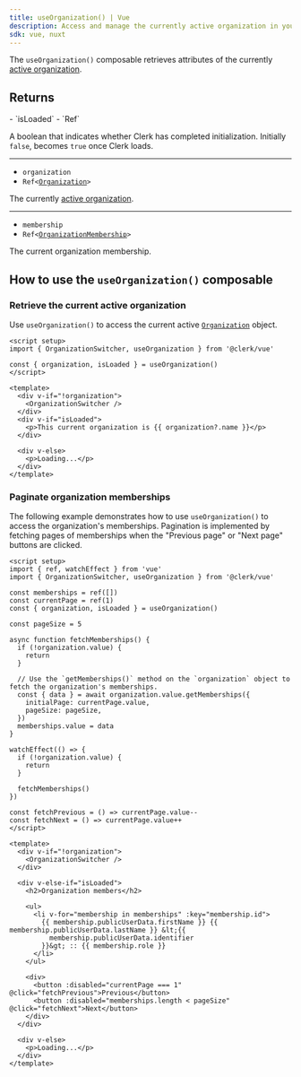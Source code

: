 ```yaml
---
title: useOrganization() | Vue
description: Access and manage the currently active organization in your Vue application with Clerk's useOrganization() composable.
sdk: vue, nuxt
---
```


The `useOrganization()` composable retrieves attributes of the currently [active organization](!active-organization).

## Returns

<Properties>
  - `isLoaded`
  - `Ref<boolean>`

  A boolean that indicates whether Clerk has completed initialization. Initially `false`, becomes `true` once Clerk loads.

  ---

  - `organization`
  - <code>Ref\<[Organization](/docs/reference/javascript/organization)></code>

  The currently [active organization](!active-organization).

  ---

  - `membership`
  - <code>Ref\<[OrganizationMembership](/docs/reference/javascript/types/organization-membership)></code>

  The current organization membership.
</Properties>

## How to use the `useOrganization()` composable

### Retrieve the current active organization

Use `useOrganization()` to access the current active [`Organization`](/docs/reference/javascript/organization) object.

```vue {{ filename: 'OrganizationStatus.vue' }}
<script setup>
import { OrganizationSwitcher, useOrganization } from '@clerk/vue'

const { organization, isLoaded } = useOrganization()
</script>

<template>
  <div v-if="!organization">
    <OrganizationSwitcher />
  </div>
  <div v-if="isLoaded">
    <p>This current organization is {{ organization?.name }}</p>
  </div>

  <div v-else>
    <p>Loading...</p>
  </div>
</template>
```

### Paginate organization memberships

The following example demonstrates how to use `useOrganization()` to access the organization's memberships. Pagination is implemented by fetching pages of memberships when the "Previous page" or "Next page" buttons are clicked.

```vue {{ filename: 'MembershipList.vue', collapsible: true }}
<script setup>
import { ref, watchEffect } from 'vue'
import { OrganizationSwitcher, useOrganization } from '@clerk/vue'

const memberships = ref([])
const currentPage = ref(1)
const { organization, isLoaded } = useOrganization()

const pageSize = 5

async function fetchMemberships() {
  if (!organization.value) {
    return
  }

  // Use the `getMemberships()` method on the `organization` object to fetch the organization's memberships.
  const { data } = await organization.value.getMemberships({
    initialPage: currentPage.value,
    pageSize: pageSize,
  })
  memberships.value = data
}

watchEffect(() => {
  if (!organization.value) {
    return
  }

  fetchMemberships()
})

const fetchPrevious = () => currentPage.value--
const fetchNext = () => currentPage.value++
</script>

<template>
  <div v-if="!organization">
    <OrganizationSwitcher />
  </div>

  <div v-else-if="isLoaded">
    <h2>Organization members</h2>

    <ul>
      <li v-for="membership in memberships" :key="membership.id">
        {{ membership.publicUserData.firstName }} {{ membership.publicUserData.lastName }} &lt;{{
          membership.publicUserData.identifier
        }}&gt; :: {{ membership.role }}
      </li>
    </ul>

    <div>
      <button :disabled="currentPage === 1" @click="fetchPrevious">Previous</button>
      <button :disabled="memberships.length < pageSize" @click="fetchNext">Next</button>
    </div>
  </div>

  <div v-else>
    <p>Loading...</p>
  </div>
</template>
```
